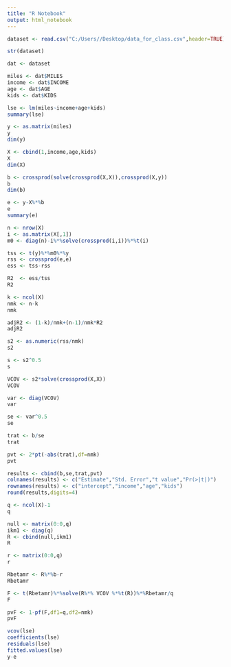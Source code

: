 ```yaml
---
title: "R Notebook"
output: html_notebook
---
```


```r

dataset <- read.csv("C:/Users//Desktop/data_for_class.csv",header=TRUE)

str(dataset)

dat <- dataset

miles <- dat$MILES
income <- dat$INCOME
age <- dat$AGE
kids <- dat$KIDS
```

```r
lse <- lm(miles~income+age+kids)
summary(lse)

y <- as.matrix(miles)
y
dim(y)

X <- cbind(1,income,age,kids)
X
dim(X)

b <- crossprod(solve(crossprod(X,X)),crossprod(X,y))
b
dim(b)

e <- y-X%*%b
e
summary(e)

n <- nrow(X)
i <- as.matrix(X[,1])
m0 <- diag(n)-i%*%solve(crossprod(i,i))%*%t(i)
```

```r
tss <- t(y)%*%m0%*%y
rss <- crossprod(e,e)
ess <- tss-rss

R2  <- ess/tss
R2

k <- ncol(X)
nmk <- n-k
nmk

adjR2 <- (1-k)/nmk+(n-1)/nmk*R2
adjR2

s2 <- as.numeric(rss/nmk)
s2

s <- s2^0.5
s

VCOV <- s2*solve(crossprod(X,X))
VCOV

var <- diag(VCOV)
var

se <- var^0.5
se

trat <- b/se
trat

pvt <- 2*pt(-abs(trat),df=nmk)
pvt

```

```r
results <- cbind(b,se,trat,pvt)
colnames(results) <- c("Estimate","Std. Error","t value","Pr(>|t|)")
rownames(results) <- c("intercept","income","age","kids")
round(results,digits=4)

q <- ncol(X)-1
q

null <- matrix(0:0,q)
ikm1 <- diag(q)
R <- cbind(null,ikm1)
R

r <- matrix(0:0,q)
r

Rbetamr <- R%*%b-r
Rbetamr

F <- t(Rbetamr)%*%solve(R%*% VCOV %*%t(R))%*%Rbetamr/q
F

pvF <- 1-pf(F,df1=q,df2=nmk)
pvF

vcov(lse)
coefficients(lse)
residuals(lse)
fitted.values(lse)
y-e



```

